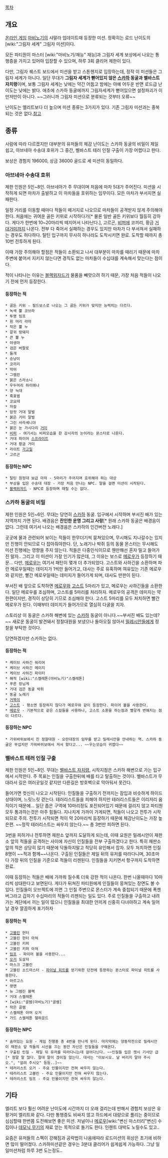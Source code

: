 [[목차]]

== 개요 ==
[[온라인 게임]] [[마비노기]]의 샤말라 업데이트때 등장한 미션. 정확히는 로드 난이도의 [wiki:"그림자 세계" 그림자 미션]이다.

모든 파티원이 마스터 [wiki:"마비노기/재능" 재능]과 그림자 세계 보상에서 나오는 통행증을 가지고 있어야 입장할 수 있으며, 하루 3회 클리어 제한이 있다.

다만, 그림자 퀘스트 보드에서 미션을 받고 스톤헨지로 입장하는데, 정작 이 미션들은 그림자 세계가 아니다. 일단 무대가 '''그림자 세계가 뻗어있지 않은 [[스카하]] 동굴과 벨바스트 자치령'''이며, 보통 그림자 세계는 낮에는 약간 어둡고 밤에는 아예 어두운 반면 로드급 난이도는 낮에는 밝다. 애초에 스카하 동굴에까지 그림자세계가 뻗어있으면 설정파괴가 이만저만이 아니다. ~~그러니까 그림자 미션으로 분류되는 것부터 오류~~

난이도는 엘리트보다 더 높으며 미션 종류는 3가지가 있다. 기존 그림자 미션과는 중복되는 것은 없다.[http://mabinogi.gameabout.com/news/view.ga?id=4&news_id=2199 참고]

== 종류 ==
사람에 따라 다르겠지만 대부분의 유저들의 체감 난이도는 스카하 동굴의 비밀이 제일 쉽고, 아브네아 수송대 호위가 그 중간, 벨바스트 테러 인질 구출이 가장 어렵다고 한다.

보상은 경험치 196000, 상금 36000 골드로 세 미션이 동일하다.

=== 아브네아 수송대 호위 ===
제한 인원은 5인~8인. 아브네아가 주 무대이며 처음에 마차 5대가 주어진다. 미션을 시작하게 되면 마차가 출발하고 이 마차들을 호위하는 임무이다. 모든 마차가 부서지면 실패한다.

일정 거리를 이동할 때마다 적들이 떼거지로 나오므로 마차들이 공격받지 않게 주의해야 한다. 처음에는 귀여운 골든 키위로 시작하다가[* 물론 일반 골든 키위보다 월등히 강하다. 게다가 한번에 10~20마리씩 떼지어서 나타난다.], 고르곤, [[비퍼]]에 코끼리, 황금 [[거대거미]]까지 나온다. 전부 다 죽어서 실패하는 경우도 있지만 마차가 다 부서져서 실패하는 경우도 허다하다. 탈틴 입구까지 무사히 하나라도 도착시키면 완료. 도착할 때까지 총 10번 전투하게 된다.

이때 가장 주의해야 할점은 적들이 소환되고 나서 대부분이 마차를 때리기 때문에 마차 주변에 붙어서 지키지 않는다면 경직도 없는 마차들이 수십대를 계속해서 맞는다는 점이다.

적이 나타나는 이유는 [[블랙위자드]]가 물품을 빼앗으려 하기 때문, 가장 처음 적들이 나오기 전에 먼저 등장한다.

==== 등장하는 적 ====
 * 골든 키위 - 필드보스로 나오는 그 골든 키위가 맞지만 능력치는 다르다.
 * 녹색 뿔 코브라
 * 투명 임프
 * 흰 머리 라마
 * 작은 뿔 누
 * 갈귀 땅돼지
 * 큰 뿔 누
 * 야생마
 * 검은 버팔로
 * 들개
 * 승냥이
 * 코끼리
 * 악어
 * 그렘린
 * 붉은 스라소니
 * 우두머리 하이에나
 * 양 늑대
 * 흑표범
 * 코요테
 * 자칼
 * 암컷 거대 말벌
 * 붉은 거미 말벌
 * 그린 사라셰니아
 * 붉은 눈 가시다리 [[거미]]
 * [[비퍼]] - 여기서는 비퍼모습을 한 감시자의 눈이라는 몬스터로 나온다.
 * 거대 파이어 [[스프라이트]]
 * 거대 황금 거미
 * 라이트 [[가고일]]
 * 고르곤

==== 등장하는 NPC ====
 * 탈틴 원정대 보급 마차 - 5마리가 주어지며 호위해야 하는 대상
 * 부상을 입은 수송대 대장 - 가장 처음 만나는 NPC. 말을 걸면 미션이 시작된다.
 * [[블랙위자드]] - NPC로 등장하며 때릴 수는 없다.

=== 스카하 동굴의 비밀 ===
제한 인원은 5인~6인. 무대는 당연히 [[스카하]] 동굴. 입구에서 시작하며 부서진 배가 있는 지역까지 가면 된다. 배경음은 '''잔인한 운명 그리고 사랑'''[* 원래 스카하 동굴은 배경음이 없다. 그런데 여기서 나오는 배경음은 스카하의 인간버전 노래다.]

곳곳에 물과 관련되어 보이는 적들이 한무더기씩 뭉쳐있으며, 무시해도 지나갈수는 있지만 진행이 안되므로 다 잡아줘야한다. 단, 노래기나 박쥐 등의 동물 몬스터는 무시해도 미션 진행에는 영향을 주지 않는다. 적들은 다중인식이므로 웬만해선 혼자 밀고 들어가진 말자.. 그리고 이 미션이 가장 인기가 많은데, 그 이유는 보스로 [[메로우]]가 등장하기 때문... 다만, [[메로우]]는 여기서 패턴이 몇개 더 추가되었다. 고스트와 사하긴을 소환하며 파란 메로우일때는 데미지가 1씩만 들어가고, 대사는 주로 유혹하며 여유있는 기존 메로우와 같지만, 빨간 메로우일때는 데미지가 들어가게 되며, 대사도 딴판이 된다.

부서진 배 앞으로 도착하면 [[메로우]]와 [[고스트]] 5마리가 있고, 메로우는 사하긴들을 소환한다. 일단 메로우를 조심하며, 고스트를 5마리를 처리하자. 메로우의 공격은 데미지는 약한편이지만, 경직이 상당히 기므로 조심해야 한다. 고스트 5마리를 모두 처치하면 빨간 메로우가 된다. 이때부터 데미지가 들어가므로 열심히 다굴을 치자.

스토리상 이 동굴은 스카하 해변에 있는 [[스카하]] 동굴이 아니다.~~부서진 배도 있는데?~~ 새로운 동굴이 발견돼서 정찰대원을 보냈으나 돌아오질 않아서 [[밀레시안]]들에게 정찰을 부탁한 것이다.

당연하겠지만 스카하는 없다.

==== 등장하는 적 ====
 * 케이브 사하긴 워리어
 * 케이브 사하긴 메이지
 * 케이브 사하긴 파이터
 * 해적 [wiki:"스켈레톤(마비노기)"스켈레톤]
 * 푸른 장님게
 * 거대 검은 동굴 박쥐
 * 동굴 노래기
 * [[거북이]]
 * [[고스트]] - 평소엔 등장하지 않다가 메로우와 같이 등장한다. 파이어 볼을 사용한다.
 * [[메로우]] - 기본적으로 같은 스킬들을 사용하나, 고스트 소환을 하는점과 빨갛게 변해지는 점이 다르다.

==== 등장하는 NPC ====
 * 가위바위보에서 진 정찰대원 - 오란대장의 임무를 받고 밀레시안을 안내하는 역. 스카하 동굴은 무섭지만 가위바위보에서 져서 왔다고... ~~우는모습이 귀엽다~~

=== 벨바스트 테러 인질 구출 ===
제한 인원은 5인~8인. 무대는 [[벨바스트 자치령]], 시작지점은 스카하 해변으로 가는 입구에서 시작한다. 주 목표는 인질을 구출한뒤에 배를 타고 탈출하는 것이다. 벨바스트가 무대라서 길은 여러곳일것 같지만 다른길은 방호벽으로 막아둬서 못간다.

들어가면 컷신이 나오고 시작된다. 인질들을 구출하기 전까지는 잠입과 비슷하게 하이드상태이며, 느릿느릿 걷는다. 테러리스트들을 피해야 하지만 테러리스트들은 이리저리 움직이기 때문에... 일단 좁은 구역에 10마리정도 포진되어있기 때문에 걸리지 않고 파티원 모두 통과하는것은 아주 힘들다. 지나치게 가까이 가게되면, 적들이 나오고 전투가 시작되므로 주의. 전투가 시작되면 적이 약 20마리씩 등장하기 때문에 체감난이도는 가장 높은편. ~~정작 테러리스트는 싸우지 않는다.~~ 총 3번만 피하면 된다.

3번을 피하거나 전투하면 재판소 앞까지 도달하게 되는데, 이때 요원은 밀레시안이 재판소 앞의 적들을 공격하는 사이에 자신이 인질들을 전부 구출하겠다고 한다. 특히 재판소 앞의 적은 상당히 많기 때문에 닥돌하지말고 적당히 유인해서 잡자. 모두 처치하면 인질 8명이 ~~적과 함께~~나온다. 구출된 인질들은 제일 뒤의 유저를 따라다니며, 30초마다 가장 뒤의 인질을 기준으로 적들이 리젠된다. 인질들을 지키면서 항구까지 도착하면 완료.

이때 등장하는 적들은 배에 가까워 질수록 더욱 강한 적이 나온다. 한번 나올때마다 10마리씩 상대한다고 보면된다. 게다가 뒤쳐진 파티원에게 인질들이 뭉쳐있는 장면도 볼 수 있다. 인질들이 오브젝트에 끼면 그 인질 주변으로 몬스터가 계속 중첩되기 때문에 폭젠 버그라고 갑자기 수십마리의 적들이 리젠되는 일도 있다. 주로 인질들을 구출하고 내려가는 계단에서 끼는 일이 많으니 인질들을 최대한 안끼게 신중히 다녀야하고 계속 일어날 경우 깔끔하게 포기하자

==== 등장하는 적 ====
 * [[고블린]] 헌터
 * 고블린 헌터 아쳐
 * 고블린 키퍼
 * 고블린 키퍼 아쳐
 * [[임프]] - 파이어 볼을 사용한다...
 * [[오거]] 도살자
 * 마스크 고블린
 * 고블린 소드마스터 - [[파이널 히트]]를 얻기위한 던전에 등장하는 몬스터로 파이널 히트를 사용한다.
 * 아르고스
 * 랫맨
 * 뉴 그렘린 블랙
 * 거대 스켈레톤
 * [wiki:"골렘(마비노기)"골렘]
 * 작은 골렘
 * 스켈레톤 아머 오거
 * 가드 스켈레톤 헬하운드

==== 등장하는 NPC ====
 * 숨어있는 요원 - 게임 진행중 총 4번을 만나게 된다. 마지막에는 양동작전으로 밀레시안이 재판소 앞 적들의 시선을 끄는 동안 자신은 인질들을 구해온다.
 * 구출된 인질 - 제일 뒤 유저를 따라다니는데 걸어다닌다. ~~인질들 입은 캣시 기사단 급[* 정말 말 많다. 절대 말이 끊이질 않는다. 대사는 "이보시오. 날 버리지 말아 주시오.", "살려 주시오" 등등..]~~
 * 테러리스트 오거 - 주요 인물이지만 전혀 싸우지 않는다.
 * 테러리스트 고블린 - 주요 인물이지만 전혀 싸우지 않는다.
 * 테러리스트 임프 - 주요 인물이지만 전혀 싸우지 않는다.

== 기타 ==
엘리트 보다 훨신 어려운 난이도에 시간까지 더 오래 걸리는데 반해서 경험치 보상은 유황거미 엘리트와 같다. 다만 통행증도 비싸지 않고 하드에서 대량으로 풀리는 중이므로 심심할때 한번쯤 도전해보면 좋은 미션. 저널이나 [[메로우]][wiki:"변신 마스터리"변신] 수집이나 [[데모닉 무기]]의 재료 얻는 목적으로 돌기도 한다. 인챈트 대박도 노릴수도 있고..

요즘은 유저들의 스펙이 강해짐과 공략법이 나옴에따라 로드미션의 위상은 초기에 비하면 많이 떨어졌다. 스카하미션같은 경우는 3분대 클리어가 쉽게쉽게 가능하다. 그냥 일일미션처럼 하루 3번 도는정도..
